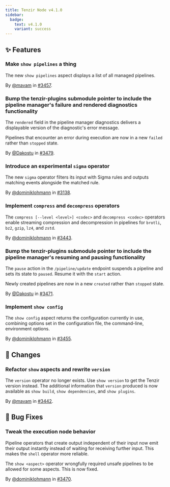 ```yaml
---
title: Tenzir Node v4.1.0
sidebar:
  badge:
    text: v4.1.0
    variant: success
---
```


## ✨ Features

### Make `show pipelines` a thing

The new `show pipelines` aspect displays a list of all managed pipelines.

By [@mavam](https://github.com/mavam) in [#3457](https://github.com/tenzir/tenzir/pull/3457).

### Bump the tenzir-plugins submodule pointer to include the pipeline manager's failure and rendered diagnostics functionality

The `rendered` field in the pipeline manager diagnostics delivers a displayable
version of the diagnostic's error message.

Pipelines that encounter an error during execution are now in a new `failed`
rather than `stopped` state.

By [@Dakostu](https://github.com/Dakostu) in [#3479](https://github.com/tenzir/tenzir/pull/3479).

### Introduce an experimental `sigma` operator

The new `sigma` operator filters its input with Sigma rules and outputs matching
events alongside the matched rule.

By [@dominiklohmann](https://github.com/dominiklohmann) in [#3138](https://github.com/tenzir/tenzir/pull/3138).

### Implement `compress` and `decompress` operators

The `compress [--level <level>] <codec>` and `decompress <codec>` operators
enable streaming compression and decompression in pipelines for `brotli`, `bz2`,
`gzip`, `lz4`, and `zstd`.

By [@dominiklohmann](https://github.com/dominiklohmann) in [#3443](https://github.com/tenzir/tenzir/pull/3443).

### Bump the tenzir-plugins submodule pointer to include the pipeline manager's resuming and pausing functionality

The `pause` action in the `/pipeline/update` endpoint suspends a pipeline and
sets its state to `paused`. Resume it with the `start` action.

Newly created pipelines are now in a new `created` rather than `stopped` state.

By [@Dakostu](https://github.com/Dakostu) in [#3471](https://github.com/tenzir/tenzir/pull/3471).

### Implement `show config`

The `show config` aspect returns the configuration currently in use, combining
options set in the configuration file, the command-line, environment options.

By [@dominiklohmann](https://github.com/dominiklohmann) in [#3455](https://github.com/tenzir/tenzir/pull/3455).

## 🔄 Changes

### Refactor `show` aspects and rewrite `version`

The `version` operator no longer exists. Use `show version` to get the Tenzir
version instead. The additional information that `version` produced is now
available as `show build`, `show dependencies`, and `show plugins`.

By [@mavam](https://github.com/mavam) in [#3442](https://github.com/tenzir/tenzir/pull/3442).

## 🐛 Bug Fixes

### Tweak the execution node behavior

Pipeline operators that create output independent of their input now emit their
output instantly instead of waiting for receiving further input. This makes the
`shell` operator more reliable.

The `show <aspect>` operator wrongfully required unsafe pipelines to be allowed
for some aspects. This is now fixed.

By [@dominiklohmann](https://github.com/dominiklohmann) in [#3470](https://github.com/tenzir/tenzir/pull/3470).